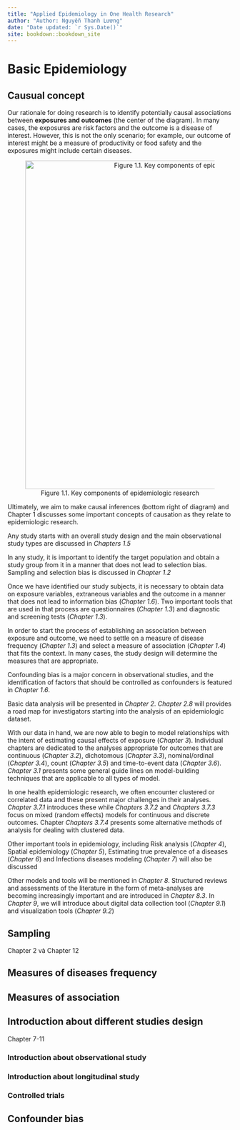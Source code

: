 ```yaml
---
title: "Applied Epidemiology in One Health Research"
author: "Author: Nguyễn Thanh Lương"
date: "Date updated: `r Sys.Date()`"
site: bookdown::bookdown_site
---
```


# Basic Epidemiology

## Causual concept

Our rationale for doing research is to identify potentially causal associations between **exposures and outcomes** (the center of the diagram). In many cases, the exposures are risk factors and the outcome is a disease of interest. However, this is not the only scenario; for example, our outcome of interest might be a measure of productivity or food safety and the exposures might include certain diseases.

<center>

![Figure 1.1. Key components of epidemiologic research](images/1.%20epdemiology%20diagram.png){width="736"}

</center>

Ultimately, we aim to make causal inferences (bottom right of diagram) and Chapter 1 discusses some important concepts of causation as they relate to epidemiologic research.

Any study starts with an overall study design and the main observational study types are discussed in *Chapters 1.5*

In any study, it is important to identify the target population and obtain a study group from it in a manner that does not lead to selection bias. Sampling and selection bias is discussed in *Chapter 1.2*

Once we have identified our study subjects, it is necessary to obtain data on exposure variables, extraneous variables and the outcome in a manner that does not lead to information bias (*Chapter 1.6*). Two important tools that are used in that process are questionnaires (*Chapter 1.3*) and diagnostic and screening tests (*Chapter 1.3*).

In order to start the process of establishing an association between exposure and outcome, we need to settle on a measure of disease frequency (*Chapter 1.3*) and select a measure of association (*Chapter 1.4*) that fits the context. In many cases, the study design will determine the measures that are appropriate.

Confounding bias is a major concern in observational studies, and the identification of factors that should be controlled as confounders is featured in *Chapter 1.6*.

Basic data analysis will be presented in *Chapter 2*. *Chapter 2.8* will provides a road map for investigators starting into the analysis of an epidemiologic dataset.

With our data in hand, we are now able to begin to model relationships with the intent of estimating causal effects of exposure (*Chapter 3*). Individual chapters are dedicated to the analyses appropriate for outcomes that are continuous (*Chapter 3.2*), dichotomous (*Chapter 3.3*), nominal/ordinal (*Chapter 3.4*), count (*Chapter 3.5*) and time-to-event data (*Chapter 3.6*). *Chapter 3.1* presents some general guide lines on model-building techniques that are applicable to all types of model.

In one health epidemiologic research, we often encounter clustered or correlated data and these present major challenges in their analyses. *Chapter 3.7.1* introduces these while *Chapters 3.7.2* and *Chapters 3.7.3* focus on mixed (random effects) models for continuous and discrete outcomes. Chapter *Chapters 3.7.4* presents some alternative methods of analysis for dealing with clustered data.

Other important tools in epidemiology, including Risk analysis (*Chapter 4*), Spatial epidemiology (*Chapter 5*), Estimating true prevalence of a diseases (*Chapter 6*) and Infections diseases modeling (*Chapter 7*) will also be discussed

Other models and tools will be mentioned in *Chapter 8*. Structured reviews and assessments of the literature in the form of meta-analyses are becoming increasingly important and are introduced in *Chapter 8.3*. In *Chapter 9*, we will introduce about digital data collection tool (*Chapter 9.1*) and visualization tools (*Chapter 9.2*)

## Sampling

Chapter 2 và Chapter 12

## Measures of diseases frequency

## Measures of association

## Introduction about different studies design

Chapter 7-11

### Introduction about observational study

### Introduction about longitudinal study

### Controlled trials

## Confounder bias
